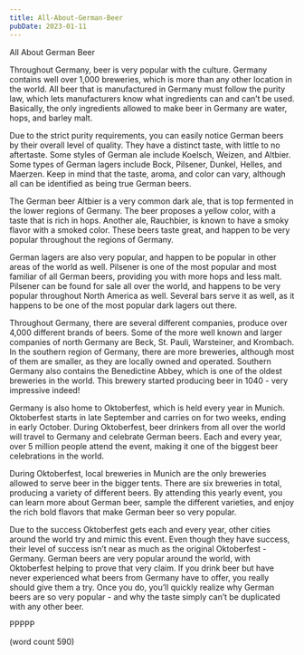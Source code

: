 ```yaml
---
title: All-About-German-Beer
pubDate: 2023-01-11
---
```


All About German Beer

Throughout Germany, beer is very popular with the culture.  Germany contains well over 1,000 breweries, which is more than any other location in the world.  All beer that is manufactured in Germany must follow the purity law, which lets manufacturers know what ingredients can and can’t be used.  Basically, the only ingredients allowed to make beer in Germany are water, hops, and barley malt. 

Due to the strict purity requirements, you can easily notice German beers by their overall level of quality.  They have a distinct taste, with little to no aftertaste.  Some styles of German ale include Koelsch, Weizen, and Altbier.  Some types of German lagers include Bock, Pilsener, Dunkel, Helles, and Maerzen.  Keep in mind that the taste, aroma, and color can vary, although all can be identified as being true German beers.

The German beer Altbier is a very common dark ale, that is top fermented in the lower regions of Germany.  The beer proposes a yellow color, with a taste that is rich in hops.  Another ale, Rauchbier, is known to have a smoky flavor with a smoked color.  These beers taste great, and happen to be very popular throughout the regions of Germany.

German lagers are also very popular, and happen to be popular in other areas of the world as well.  Pilsener is one of the most popular and most familiar of all German beers, providing you with more hops and less malt.  Pilsener can be found for sale all over the world, and happens to be very popular throughout North America as well.  Several bars serve it as well, as it happens to be one of the most popular dark lagers out there.

Throughout Germany, there are several different companies, produce over 4,000 different brands of beers.  Some of the more well known and larger companies of north Germany are Beck, St. Pauli, Warsteiner, and Krombach.  In the southern region of Germany, there are more breweries, although most of them are smaller, as they are locally owned and operated.  Southern Germany also contains the Benedictine Abbey, which is one of the oldest breweries in the world.  This brewery started producing beer in 1040 - very impressive indeed!

Germany is also home to Oktoberfest, which is held every year in Munich.  Oktoberfest starts in late September and carries on for two weeks, ending in early October.  During Oktoberfest, beer drinkers from all over the world will travel to Germany and celebrate German beers.  Each and every year, over 5 million people attend the event, making it one of the biggest beer celebrations in the world.

During Oktoberfest, local breweries in Munich are the only breweries allowed to serve beer in the bigger tents.  There are six breweries in total, producing a variety of different beers.  By attending this yearly event, you can learn more about German beer, sample the different varieties, and enjoy the rich bold flavors that make German beer so very popular.

Due to the success Oktoberfest gets each and every year, other cities around the world try and mimic this event.  Even though they have success, their level of success isn’t near as much as the original Oktoberfest - Germany.  German beers are very popular around the world, with Oktoberfest helping to prove that very claim. If you drink beer but have never experienced what beers from Germany have to offer, you really should give them a try.  Once you do, you’ll quickly realize why German beers are so very popular - and why the taste simply can’t be duplicated with any other beer. 

PPPPP

(word count 590)